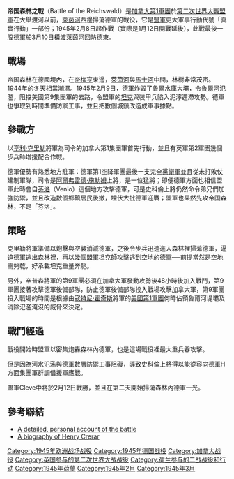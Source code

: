 {{Otheruses|subject=第二次世界大战中的战役|other=电脑游戏[[战地2|战地2]]的模组《真实行动》|Project reality}}

{{Campaignbox Western Europe 1944-1945|nocat}}
{{Campaignbox Central Europe}}
{{Campaignbox Siegfried Line}}
{{Canadian military actions in World War II}}
'''帝国森林之戰'''（Battle of the Reichswald）是[[加拿大第1軍團|加拿大第1軍團]]於[[第二次世界大戰|第二次世界大戰]][[盟軍|盟軍]]在大舉渡河以前，[[萊茵河|萊茵河]]西邊掃蕩德軍的戰役，它是[[盟軍|盟軍]]更大軍事行動代號「真實行動」一部份；1945年2月8日起作戰（實際是1月12日開戰延後），此戰最後一股德軍於3月10日橫渡萊茵河回防德東。

== 戰場 ==
帝国森林在德國境內，在[[奈梅亨|奈梅亨]]東邊，[[萊茵河|萊茵河]]與[[馬士河|馬士河]]中間，林樹非常茂密。1944年的冬天相當潮濕。1945年2月9日，德軍炸毀了魯爾水庫大壩，令[[魯爾河|魯爾河]]氾濫，阻擋美國第9集團軍的去路，令盟軍的[[坦克|坦克]]與裝甲兵陷入泥濘遲滯攻勢。德軍也爭取到時間準備防禦工事，並且把數個城鎮改造成軍事據點。

== 參戰方 ==
以[[亨利·克里勒|亨利·克里勒]]將軍為司令的加拿大第1集團軍首先行動，並且有英軍第2軍團幾個步兵師增援配合作戰。

德軍優勢有熟悉地方駐軍：德軍第1空降軍團最後一支完全[[黨衛軍|黨衛軍]]並且從未打敗仗建制軍隊，司令是[[阿爾弗雷德·施勒姆|阿爾弗雷德·施勒姆]]上將，是一位猛將；即便德軍方面也相信盟軍此時會自[[芬洛|芬洛]]（Venlo）這個地方攻擊德軍，可是史科倫上將仍然命令弟兄們加強防禦，並且改造數個鄉鎮居民後撤，埋伏大批德軍迎戰；盟軍也果然先攻帝国森林，不是「芬洛」。

== 策略 ==
克里勒將軍準備以炮擊與空襲消減德軍，之後令步兵迅速進入森林裡掃蕩德軍，逼迫德軍逃出森林裡，再以幾個盟軍坦克師攻擊逃到空地的德軍──前提當然是空地需夠乾，好承載坦克重量奔馳。 

另外，辛普森將軍的第9軍團必須在加拿大軍發動攻勢後48小時後加入戰鬥，第9軍團接著攻擊德軍後備部隊，防止德軍後備部隊投入戰場攻擊加拿大軍，第9軍團投入戰場的時間是根據由[[寇特尼·霍奇斯|寇特尼·霍奇斯]]將軍的[[美國第1軍團|美國第1軍團]]何時佔領魯爾河堤壩及消除氾濫淹沒的威脅來決定。

== 戰鬥經過 ==
戰役開始時盟軍以密集炮轟森林內德軍，也是這場戰役裡最大重兵器攻擊。

但是因為河水氾濫與德軍數層防禦工事阻礙，導致史科倫上將得以能從容向德軍H方面集團軍群調借援軍應戰。

盟軍Cleve中將於2月12日戰勝，並且在第二天開始掃蕩森林內德軍一光。

== 參考聯結 ==
* [https://web.archive.org/web/20080508182252/http://www.bills-bunker.privat.t-online.de/65990.html A detailed, personal account of the battle]
* [http://www.junobeach.org/e/3/can-pep-can-crerar-e.htm A biography of Henry Crerar] {{Wayback|url=http://www.junobeach.org/e/3/can-pep-can-crerar-e.htm |date=20140306174623 }}

{{World War II}}
{{Authority control}}

[[Category:1945年欧洲战场战役|Category:1945年欧洲战场战役]]
[[Category:1945年德国战役|Category:1945年德国战役]]
[[Category:加拿大战役|Category:加拿大战役]]
[[Category:英国参与的第二次世界大战战役|Category:英国参与的第二次世界大战战役]]
[[Category:荷兰参与的二战战役和行动|Category:荷兰参与的二战战役和行动]]
[[Category:1945年荷蘭|Category:1945年荷蘭]]
[[Category:1945年2月|Category:1945年2月]]
[[Category:1945年3月|Category:1945年3月]]